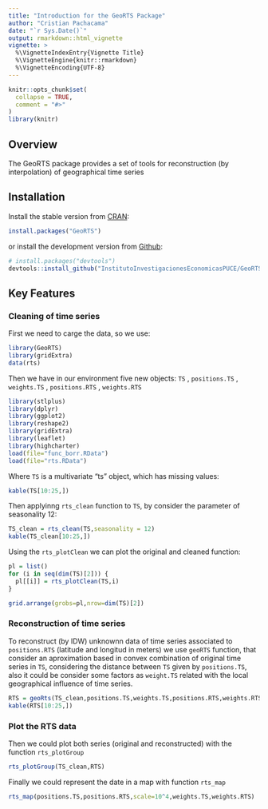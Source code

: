 ```yaml
---
title: "Introduction for the GeoRTS Package"
author: "Cristian Pachacama"
date: "`r Sys.Date()`"
output: rmarkdown::html_vignette
vignette: >
  %\VignetteIndexEntry{Vignette Title}
  %\VignetteEngine{knitr::rmarkdown}
  %\VignetteEncoding{UTF-8}
---
```


```r
knitr::opts_chunk$set(
  collapse = TRUE,
  comment = "#>"
)
library(knitr)
```



## **Overview**

The GeoRTS package provides a set of tools for reconstruction (by interpolation) of geographical time series


## **Installation**

Install the stable version from [CRAN](https://CRAN.R-project.org/package=GeoRTS):

```r
install.packages("GeoRTS")
```


or install the development version from [Github](https://github.com/InstitutoInvestigacionesEconomicasPUCE/GeoRTS):

```r
# install.packages("devtools")
devtools::install_github("InstitutoInvestigacionesEconomicasPUCE/GeoRTS")
```

## **Key Features**

### Cleaning of time series

First we need to carge the data, so we use:

```r
library(GeoRTS)
library(gridExtra)
data(rts)
```

Then we have in our environment five new objects: `TS` , `positions.TS` , `weights.TS` , `positions.RTS` , `weights.RTS`



```r
library(stlplus)
library(dplyr)
library(ggplot2)
library(reshape2)
library(gridExtra)
library(leaflet)
library(highcharter)
load(file="func_borr.RData")
load(file="rts.RData")

```


Where `TS` is a multivariate "ts" object, which has missing values:

```r
kable(TS[10:25,])
```

Then applyinng `rts_clean` function to `TS`, by consider the parameter of seasonality 12: 

```r
TS_clean = rts_clean(TS,seasonality = 12)
kable(TS_clean[10:25,])
```

Using the `rts_plotClean` we can plot the original and cleaned function:

```r
pl = list()
for (i in seq(dim(TS)[2])) {
  pl[[i]] = rts_plotClean(TS,i)
}

grid.arrange(grobs=pl,nrow=dim(TS)[2])
```


### Reconstruction of time series

To reconstruct (by IDW) unknownn data of time series associated to `positions.RTS` (latitude and longitud in meters) we use `geoRTS` function, that consider an aproximation based in convex combination of original time series in `TS`, considering the distance between `TS` given by `positions.TS`, also it could be consider some factors as `weight.TS` related with the local geographical influence of time series.


```r
RTS = geoRts(TS_clean,positions.TS,weights.TS,positions.RTS,weights.RTS)
kable(RTS[10:25,])
```


### Plot the RTS data

Then we could plot both series (original and reconstructed) with the function `rts_plotGroup`

```r
rts_plotGroup(TS_clean,RTS)
```

Finally we could represent the date in a map with function `rts_map`

```r
rts_map(positions.TS,positions.RTS,scale=10^4,weights.TS,weights.RTS)
```

